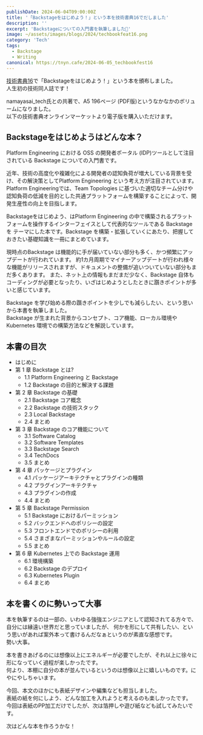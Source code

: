 ```yaml
---
publishDate: 2024-06-04T09:00:00Z
title: '「Backstageをはじめよう！」という本を技術書典16でだしました'
description: ''
excerpt: 'Backstageについての入門書を執筆しました📕'
image: ~/assets/images/blogs/2024/techbookfeat16.png
category: 'Tech'
tags:
  - Backstage
  - Writing
canonical: https://tnyn.cafe/2024-06-05_techbookfest16
---
```



[技術書典16](https://techbookfest.org/)で「Backstageをはじめよう！」という本を頒布しました。  
人生初の技術同人誌です！

namayasai_tech氏との共著で、A5 196ページ (PDF版)というなかなかのボリュームになりました。  
以下の技術書典オンラインマーケットより電子版を購入いただけます。

<BlogCard
  url="https://techbookfest.org/product/i3epaUpnNgLgwm7cce1zFa?productVariantID=72UBgcAExyWL8QxXmrsXZq"
  image="https://techbookfest.org/api/image/29TjwR4U3a6LTVVxCt3YDn.png?size=432"
  title="Backstageをはじめよう！"
  description="近年、技術の高度化や複雑化による開発者の認知負荷が増大している背景を受け、その解決策としてPlatform Engineering という考え方が注目されています。Platform Engineeringでは、Team Topologies に基づいた適切なチーム分けや認知負荷の低減を目的とした共通プラットフォームを構築することによって、開発生産性の向上を目指します。本書はPlatform Engineering の中で構築されるプラットフォームを操作するインターフェイスとして代表的なツールであるBackstage をテーマにした本です。Backstage を構築・拡張していくにあたり、把握しておきたい基礎知識を一冊にまとめました。
現時点のBackstage は機能的に手が届いていない部分も多く、継続的にアップデートが行われています。継続的なアップデートによりさまざまな機能がリリースされますが、その一方でドキュメントの整備が追いついていないこともあります。ネット上にもまだまだ情報が多いとも言えず、Backstage をはじめようとしたときに躓きポイントが多いと感じています。
Backstage を学び始める方々の躓きポイントを少しでも減らしたい！ という思いから本書を執筆しました。本書がBackstageをはじめるための一助となれば嬉しい限りです。"
/>

## Backstageをはじめようはどんな本？

Platform Engineering における OSS の開発者ポータル (IDP)ツールとして注目されている Backstage についての入門書です。

近年、技術の高度化や複雑化による開発者の認知負荷が増大している背景を受け、その解決策としてPlatform Engineering という考え方が注目されています。  
Platform Engineeringでは、Team Topologies に基づいた適切なチーム分けや認知負荷の低減を目的とした共通プラットフォームを構築することによって、開発生産性の向上を目指します。

Backstageをはじめよう、はPlatform Engineering の中で構築されるプラットフォームを操作するインターフェイスとして代表的なツールである Backstage を
テーマにした本です。Backstage を構築・拡張していくにあたり、把握しておきたい基礎知識を一冊にまとめています。

現時点のBackstage は機能的に手が届いていない部分も多く、かつ頻繁にアップデートが行われています。
約1カ月周期でマイナーアップデートが行われ様々な機能がリリースされますが、ドキュメントの整備が追いついていない部分もまだ多くあります。
また、ネット上の情報もまだまだ少なく、Backstage 自体もコーディングが必要となったり、いざはじめようとしたときに躓きポイントが多いと感じています。

Backstage を学び始める際の躓きポイントを少しでも減らしたい、という思いから本書を執筆しました。  
Backstage が生まれた背景からコンセプト、コア機能、ローカル環境や Kubernetes 環境での構築方法などを解説しています。

## 本書の目次

- はじめに
- 第 1 章 Backstage とは?
  - 1.1 Platform Engineering と Backstage
  - 1.2 Backstage の目的と解決する課題
- 第 2 章 Backstage の基礎
  - 2.1 Backstage コア概念
  - 2.2 Backstage の技術スタック
  - 2.3 Local Backstage
  - 2.4 まとめ
- 第 3 章 Backstage のコア機能について
  - 3.1 Software Catalog
  - 3.2 Software Templates
  - 3.3 Backstage Search
  - 3.4 TechDocs
  - 3.5 まとめ
- 第 4 章 パッケージとプラグイン
  - 4.1 パッケージアーキテクチャとプラグインの種類
  - 4.2 プラグインアーキテクチャ
  - 4.3 プラグインの作成
  - 4.4 まとめ
- 第 5 章 Backstage Permission
  - 5.1 Backstage におけるパーミッション
  - 5.2 バックエンドへのポリシーの設定
  - 5.3 フロントエンドでのポリシーの利用
  - 5.4 さまざまなパーミッションやルールの設定
  - 5.5 まとめ
- 第 6 章 Kubernetes 上での Backstage 運用
  - 6.1 環境構築
  - 6.2 Backstage のデプロイ
  - 6.3 Kubernetes Plugin
  - 6.4 まとめ

## 本を書くのに勢いって大事

本を執筆するのは一部の、いわゆる強強エンジニアとして認知されてる方々で、自分には縁遠い世界だと思っていましたが、
何かを形にして共有したい、という思いがあれば案外本って書けるんだなぁというのが素直な感想です。  
勢い大事。

本を書きあげるのには想像以上にエネルギーが必要でしたが、それ以上に徐々に形になっていく過程が楽しかったです。  
何より、本棚に自分の本が並んでいるというのは想像以上に嬉しいものです。にやにやしちゃいます。

今回、本文のほかにも表紙デザインや編集なども担当しました。  
表紙の紙を何にしよう、どんな加工を入れようと考えるのも楽しかったです。  
今回は表紙のPP加工だけでしたが、次は箔押しや遊び紙なども試してみたいです。

次はどんな本を作ろうかな！
